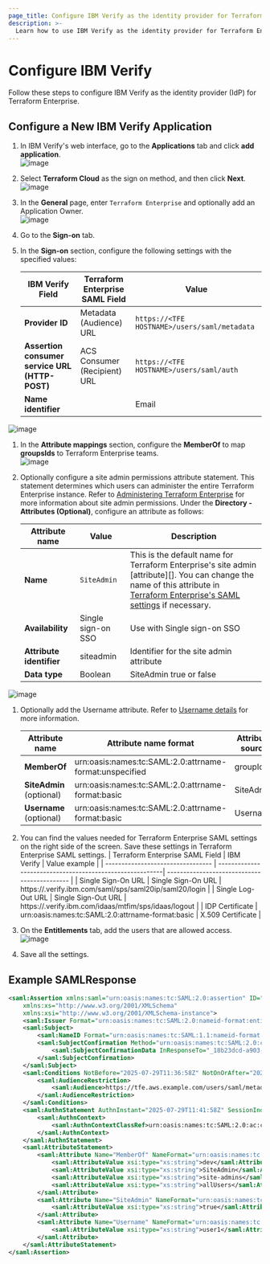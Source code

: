 ```yaml
---
page_title: Configure IBM Verify as the identity provider for Terraform Enterprise
description: >-
  Learn how to use IBM Verify as the identity provider for Terraform Enterprise when setting up single-sign on (SSO) over SAML.
---
```


# Configure IBM Verify  

Follow these steps to configure IBM Verify as the identity provider (IdP) for Terraform Enterprise.

## Configure a New IBM Verify Application

1. In IBM Verify's web interface, go to the **Applications** tab and click **add application**.  
![image](/img/docs/ibm-verify-add-application.png)

1. Select **Terraform Cloud** as the sign on method, and then click **Next**.  
![image](/img/docs/ibm-verify-select-application.png)

1. In the **General** page, enter `Terraform Enterprise` and optionally add an Application Owner.  
![image](/img/docs/ibm-verify-application-general.png)

1. Go to the **Sign-on** tab.

1. In the **Sign-on** section, configure the following settings with the specified values:

   | IBM Verify Field                                                      | Terraform Enterprise SAML Field | Value                                        |
   | --------------------------------------------------------------------- | ------------------------------- | -------------------------------------------- |
   | **Provider ID**                                                       | Metadata (Audience) URL         | `https://<TFE HOSTNAME>/users/saml/metadata`     |
   | **Assertion consumer service URL (HTTP-POST)**                        | ACS Consumer (Recipient) URL    | `https://<TFE HOSTNAME>/users/saml/auth` |
   | **Name identifier**                                                   |                                 |  Email                                        |
![image](/img/docs/ibm-verify-saml-settings-1.png)


1. In the **Attribute mappings** section, configure the **MemberOf** to map **groupsIds** to Terraform Enterprise teams.  
![image](/img/docs/ibm-verify-saml-settings-2.png)

1. Optionally configure a site admin permissions attribute statement. This statement determines which users can administer the entire Terraform Enterprise instance. Refer to [Administering Terraform Enterprise](/terraform/enterprise/application-administration) for more information about site admin permissions. Under the **Directory - Attributes (Optional)**, configure an attribute as follows:

   | Attribute name              | Value                       | Description                                                                                                                                                                                                               |
   | --------------------------- | --------------------------- | ------------------------------------------------------------------------------------------------------------------------------------------------------------------------------------------------------------------------- |
   | **Name**                    | `SiteAdmin`                 | This is the default name for Terraform Enterprise's site admin [attribute][]. You can change the name of this attribute in [Terraform Enterprise's SAML settings](/terraform/enterprise/saml/configuration) if necessary. |
   | **Availability**            | Single sign-on SSO          | Use with Single sign-on SSO                                                                                                                                                                                               |
   | **Attribute identifier**    | siteadmin                   | Identifier for the site admin attribute                                                                                                                                                                                   |
   | **Data type**               | Boolean                     | SiteAdmin true or false                                                                                                                                                                                                   |
  
![image](/img/docs/ibm-verify-siteadmin-attribute.png)

1. Optionally add the Username attribute. Refer to [Username details](/terraform/enterprise/saml/attributes) for more information.

   | Attribute name                    | Attribute name format                                    | Attribute source                             |
   | --------------------------------- | ---------------------------------------------------------| -------------------------------------------- |
   | **MemberOf**                      | 	urn:oasis:names:tc:SAML:2.0:attrname-format:unspecified | groupIds                                     |
   | **SiteAdmin**      (optional)     | 	urn:oasis:names:tc:SAML:2.0:attrname-format:basic       | SiteAdmin                                    |
   | **Username**       (optional)     | urn:oasis:names:tc:SAML:2.0:attrname-format:basic        |  Username                                    |

1. You can find the values needed for Terraform Enterprise SAML settings on the right side of the screen. Save these settings in Terraform Enterprise SAML settings.
   | Terraform Enterprise SAML Field   | IBM Verify                                               | Value example                         |
   | --------------------------------- | ---------------------------------------------------------| -------------------------------------------- |
   | Single Sign-On URL                | 	Single Sign-On URL                                      | https://<id>.verify.ibm.com/saml/sps/saml20ip/saml20/login                                     |
   | Single Log-Out URL                | 	Single Sign-Out URL                                    | https://<id>.verify.ibm.com/idaas/mtfim/sps/idaas/logout                                    |
   | IDP Certificate                   | urn:oasis:names:tc:SAML:2.0:attrname-format:basic        |  X.509 Certificate                                 |


1. On the **Entitlements** tab, add the users that are allowed access.  
![image](/img/docs/ibm-verify-entitlements.png)

1. Save all the settings.

## Example SAMLResponse

```xml
<saml:Assertion xmlns:saml="urn:oasis:names:tc:SAML:2.0:assertion" ID="Assertion-uuid55fd4636-0198-1a77-bd0e-85102bc84797" IssueInstant="2025-07-29T11:41:58Z" Version="2.0"
    xmlns:xs="http://www.w3.org/2001/XMLSchema"
    xmlns:xsi="http://www.w3.org/2001/XMLSchema-instance">
    <saml:Issuer Format="urn:oasis:names:tc:SAML:2.0:nameid-format:entity">https://example.verify.ibm.com/saml/sps/saml20ip/saml20</saml:Issuer>
    <saml:Subject>
        <saml:NameID Format="urn:oasis:names:tc:SAML:1.1:nameid-format:emailAddress">example@gmail.com</saml:NameID>
        <saml:SubjectConfirmation Method="urn:oasis:names:tc:SAML:2.0:cm:bearer">
            <saml:SubjectConfirmationData InResponseTo="_18b23dcd-a903-4438-b079-32eecd31925a" NotOnOrAfter="2025-07-29T11:46:58Z" Recipient="https://tfe.aws.example.com/users/saml/auth"/>
        </saml:SubjectConfirmation>
    </saml:Subject>
    <saml:Conditions NotBefore="2025-07-29T11:36:58Z" NotOnOrAfter="2025-07-29T11:46:58Z">
        <saml:AudienceRestriction>
            <saml:Audience>https://tfe.aws.example.com/users/saml/metadata</saml:Audience>
        </saml:AudienceRestriction>
    </saml:Conditions>
    <saml:AuthnStatement AuthnInstant="2025-07-29T11:41:58Z" SessionIndex="06bd7f3a-3b87-4aec-83d2-8d8f120add4a_uuide789ed32-2480-456e-857a-26e00bd57865" SessionNotOnOrAfter="2025-07-29T12:41:58Z">
        <saml:AuthnContext>
            <saml:AuthnContextClassRef>urn:oasis:names:tc:SAML:2.0:ac:classes:Password</saml:AuthnContextClassRef>
        </saml:AuthnContext>
    </saml:AuthnStatement>
    <saml:AttributeStatement>
        <saml:Attribute Name="MemberOf" NameFormat="urn:oasis:names:tc:SAML:2.0:attrname-format:unspecified">
            <saml:AttributeValue xsi:type="xs:string">dev</saml:AttributeValue>
            <saml:AttributeValue xsi:type="xs:string">SiteAdmin</saml:AttributeValue>
            <saml:AttributeValue xsi:type="xs:string">site-admins</saml:AttributeValue>
            <saml:AttributeValue xsi:type="xs:string">allUsers</saml:AttributeValue>
        </saml:Attribute>
        <saml:Attribute Name="SiteAdmin" NameFormat="urn:oasis:names:tc:SAML:2.0:attrname-format:basic">
            <saml:AttributeValue xsi:type="xs:string">true</saml:AttributeValue>
        </saml:Attribute>
        <saml:Attribute Name="Username" NameFormat="urn:oasis:names:tc:SAML:2.0:attrname-format:basic">
            <saml:AttributeValue xsi:type="xs:string">user1</saml:AttributeValue>
        </saml:Attribute>
    </saml:AttributeStatement>
</saml:Assertion>
```
